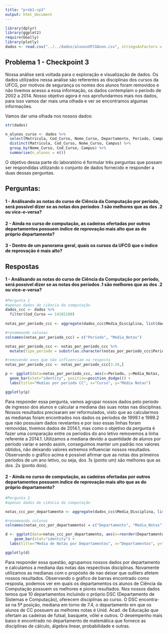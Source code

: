 ```yaml
---
title: "prob1-cp3"
output: html_document
---
```


```r
library(dplyr)
library(ggplot2)
require(GGally)
library(plotly)
dados <- read.csv("../../dados/alunosUFCGAnon.csv", stringsAsFactors = F)
```

## Problema 1 - Checkpoint 3

Nossa análise será voltada para o exploração e visualização de dados. Os dados utilizados nessa análise são referentes as disciplinas dos cursos da UFCG, por motivos de segurança os nomes dos alunos foram removidos e não tivemos acesso a essa informação, os dados contemplam o período de 2002 a 2014. Nosso objetivo agora é nos aprofundarmos mais nos dados, para isso vamos dar mais uma olhada e ver se encontramos algumas informações.

Vamos dar uma olhada nos nossos dados:

```r
str(dados)
```



```r
n_alunos_curso <- dados %>%
  select(Matricula, Cod_Curso, Nome_Curso, Departamento, Periodo, Campus) %>%
  distinct(Matricula, Cod_Curso, Nome_Curso, Campus) %>%
  group_by(Nome_Curso, Cod_Curso, Campus) %>%
  summarise(n_alunos = n()) 


```

O objetivo dessa parte do laboratório é formular três perguntas que possam ser respondidas utilizando o conjunto de dados fornecido e responder a duas dessas perguntas. 

## Perguntas: 

#### 1 - Análisando as notas do curso de Ciência da Computação por período, será possível dizer se as notas dos períodos .1 são melhores que as dos .2 ou vice-e-versa?

#### 2 - Ainda no curso de computação, as cadeiras ofertadas por outros departamentos possuem índice de reprovação mais alto que as do próprio departamento?

#### 3 - Dentro de um panorama geral, quais os cursos da UFCG que o índice de reprovação é mais alto?


## Respostas

#### 1 - Análisando as notas do curso de Ciência da Computação por período, será possível dizer se as notas dos períodos .1 são melhores que as dos .2 ou vice-e-versa?
```r
#Pergunta 1
#apenas dados de ciência da computação
dados_ccc <- dados %>%
  filter(Cod_Curso == 14102100) 
  
notas_por_periodo_ccc <- aggregate(dados_ccc$Media_Disciplina, list(dados_ccc$Periodo_Ingresso), FUN = median, na.rm=TRUE)

#renomeando colunas
colnames(notas_por_periodo_ccc) = c("Periodo", "Media_Notas")

notas_por_periodo_ccc <- notas_por_periodo_ccc %>%
  mutate(tipo_periodo = substr(as.character(notas_por_periodo_ccc$Periodo),6,6))

#removendo anos que não influenciam na resposta
notas_por_periodo_ccc <- notas_por_periodo_ccc[3:26,]

p <- ggplot(data=notas_por_periodo_ccc, aes(x=Periodo, y=Media_Notas, fill=tipo_periodo, group=1)) +
  geom_bar(stat="identity", position=position_dodge()) +
  labs(title="Medias por período CC", x="Curso", y="Média Notas") 

ggplotly(p)

```

Para responder essa pergunta, vamos agrupar nossos dados pelo periodo de ingresso dos alunos e calcular a mediana das suas notas nas disciplinas. Nossos resultados precisaram ser reformulados, visto que ao calcularmos as medianas foram encontrados nos dados os períodos de 1999.1 e 1999.2 que não possuiam dados revelantes e por isso essas linhas foram removidas, tivemos dados de 2014.1, mas como o objetivo da pergunta é fazer uma comparação entre os períodos do ano letivo removemos a linha referente a 2014.1. Utilizamos a mediana devido a quantidade de alunos por período variar e sendo assim, conseguimos manter um padrão nos valores obtidos, não deixando valores extremos influenciar nossos resultados. Observando o gráfico acima é possível afirmar que as notas dos primeiros períodos de um ano letivo, ou seja, dos .1s (ponto um)  são melhores que as dos .2s (ponto dois).

#### 2 - Ainda no curso de computação, as cadeiras ofertadas por outros departamentos possuem índice de reprovação mais alto que as do próprio departamento?
```r
#Pergunta 2
#apenas dados de ciência da computação

notas_ccc_por_departamento <- aggregate(dados_ccc$Media_Disciplina, list(dados_ccc$Departamento), FUN = median, na.rm=TRUE)

#renomeando colunas
colnames(notas_ccc_por_departamento) = c("Departamento", "Media_Notas")

d <- ggplot(data=notas_ccc_por_departamento, aes(x=reorder(Departamento,Media_Notas), y=Media_Notas, fill=Departamento)) +
    geom_bar(stat="identity") +
  labs(title="Media de Notas por Departamentos", x="Departamentos", y="Media de Notas")

ggplotly(d)

```

Para responder essa questão, agrupamos nossos dados por departamento e calculamos a mediana das notas das respectivas disciplinas. Novamente utilizamos as medianas com o propósito de nao deixar que outliers afetem nossos resultados. Observando o gráfico de barras encontrado como resposta, podemos ver em quais os departamentos os alunos de Ciência da Computação possuem os melhores e piores resultados. Nos nossos dados temos que 10 departamentos incluindo o próprio DSC (Departamento de Sistemas e Computação), oferecem disciplinas ao curso. O DSC encontra-se na 5ª posição, mediana em torno de 7.4, o departamento em que os alunos de CC possuem as melhores notas é Unid. Acad. de Educação que ofertam as cadeiras de futsal, basquete, vôlei e outros. O desempenho mais baixo é encontrado no departamento de matemática que fornece as disciplinas de cálculo, álgebra linear, probabilidade e outras. 